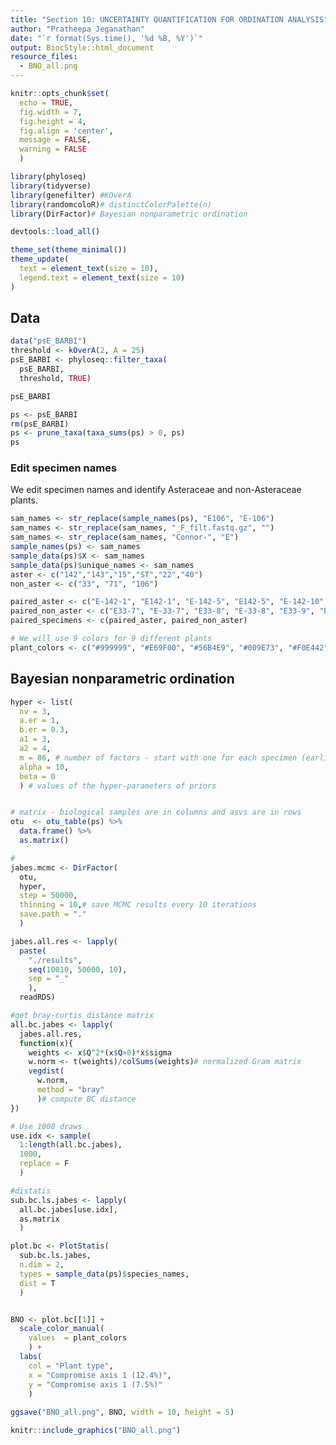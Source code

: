 ```yaml
---
title: "Section 10: UNCERTAINTY QUANTIFICATION FOR ORDINATION ANALYSIS"
author: "Pratheepa Jeganathan"
date: "`r format(Sys.time(), '%d %B, %Y')`"
output: BiocStyle::html_document
resource_files:
  - BNO_all.png
---
```


```r
knitr::opts_chunk$set(
  echo = TRUE, 
  fig.width = 7, 
  fig.height = 4, 
  fig.align = 'center',
  message = FALSE, 
  warning = FALSE
  )
```

```r
library(phyloseq)
library(tidyverse)
library(genefilter) #KOverA
library(randomcoloR)# distinctColorPalette(n)
library(DirFactor)# Bayesian nonparametric ordination

devtools::load_all()
```

```r
theme_set(theme_minimal())
theme_update(
  text = element_text(size = 10),
  legend.text = element_text(size = 10)
)
```

## Data

```r
data("psE_BARBI")
threshold <- kOverA(2, A = 25) 
psE_BARBI <- phyloseq::filter_taxa(
  psE_BARBI, 
  threshold, TRUE) 

psE_BARBI

ps <- psE_BARBI
rm(psE_BARBI)
ps <- prune_taxa(taxa_sums(ps) > 0, ps)
ps

```

### Edit specimen names

We edit specimen names and identify Asteraceae and non-Asteraceae plants.

```r
sam_names <- str_replace(sample_names(ps), "E106", "E-106")
sam_names <- str_replace(sam_names, "_F_filt.fastq.gz", "")
sam_names <- str_replace(sam_names, "Connor-", "E")
sample_names(ps) <- sam_names
sample_data(ps)$X <- sam_names
sample_data(ps)$unique_names <- sam_names
aster <- c("142","143","15","ST","22","40")
non_aster <- c("33", "71", "106")

paired_aster <- c("E-142-1", "E142-1", "E-142-5", "E142-5", "E-142-10", "E142-10", "E-143-2", "E143-2", "E-143-7", "E143-7", "E-15-1", "E15-1", "ST-CAZ-4-R-O", "ST-CAZ-4-R-M", "ST-SAL-22-R-O", "ST-SAL-22-R-M", "ST-TRI-10-R-O", "ST-TRI-10-R-M")
paired_non_aster <- c("E33-7", "E-33-7", "E33-8", "E-33-8", "E33-9", "E-33-9", "E71-10", "E-71-10","E71-2","E-71-2" ,"E71-3", "E-71-3", "E106-1", "E-106-1", "E106-3", "E-106-3", "E106-4", "E-106-4")
paired_specimens <- c(paired_aster, paired_non_aster)
```


```r
# We will use 9 colors for 9 different plants
plant_colors <- c("#999999", "#E69F00", "#56B4E9", "#009E73", "#F0E442", "#0072B2", "#D55E00", "#CC79A7", "purple")
```

## Bayesian nonparametric ordination

```r
hyper <- list(
  nv = 3, 
  a.er = 1, 
  b.er = 0.3, 
  a1 = 3, 
  a2 = 4, 
  m = 86, # number of factors - start with one for each specimen (earlier used 22)
  alpha = 10, 
  beta = 0
  ) # values of the hyper-parameters of priors


# matrix - biological samples are in columns and asvs are in rows
otu  <- otu_table(ps) %>% 
  data.frame() %>% 
  as.matrix()

# 
jabes.mcmc <- DirFactor(
  otu, 
  hyper, 
  step = 50000, 
  thinning = 10,# save MCMC results every 10 iterations
  save.path = "."
  )

jabes.all.res <- lapply(
  paste(
    "./results", 
    seq(10010, 50000, 10), 
    sep = "_" 
    ), 
  readRDS)

#get bray-curtis distance matrix
all.bc.jabes <- lapply(
  jabes.all.res, 
  function(x){
    weights <- x$Q^2*(x$Q>0)*x$sigma
    w.norm <- t(weights)/colSums(weights)# normalized Gram matrix 
    vegdist(
      w.norm, 
      method = "bray" 
      )# compute BC distance 
})

# Use 1000 draws
use.idx <- sample(
  1:length(all.bc.jabes), 
  1000, 
  replace = F
  )

#distatis
sub.bc.ls.jabes <- lapply(
  all.bc.jabes[use.idx], 
  as.matrix
  )

plot.bc <- PlotStatis(
  sub.bc.ls.jabes, 
  n.dim = 2,
  types = sample_data(ps)$species_names, 
  dist = T
  )


BNO <- plot.bc[[1]] + 
  scale_color_manual(
    values  = plant_colors
    ) + 
  labs(
    col = "Plant type", 
    x = "Compromise axis 1 (12.4%)", 
    y = "Compromise axis 1 (7.5%)"
    ) 
  
ggsave("BNO_all.png", BNO, width = 10, height = 5)

```

```r
knitr::include_graphics("BNO_all.png")
```
